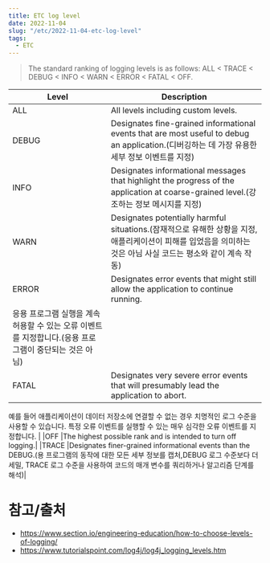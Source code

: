 ```yaml
---
title: ETC log level
date: 2022-11-04
slug: "/etc/2022-11-04-etc-log-level"
tags:
  - ETC
---
```



> The standard ranking of logging levels is as follows: ALL < TRACE < DEBUG < INFO < WARN < ERROR < FATAL < OFF.

|Level|Description|
|---|---|
|ALL	|All levels including custom levels.|
|DEBUG	|Designates fine-grained informational events that are most useful to debug an application.(디버깅하는 데 가장 유용한 세부 정보 이벤트를 지정)|
|INFO	|Designates informational messages that highlight the progress of the application at coarse-grained level.(강조하는 정보 메시지를 지정)|
|WARN	|Designates potentially harmful situations.(잠재적으로 유해한 상황을 지정,애플리케이션이 피해를 입었음을 의미하는 것은 아님 사실 코드는 평소와 같이 계속 작동)|
|ERROR	|Designates error events that might still allow the application to continue running.
응용 프로그램 실행을 계속 허용할 수 있는 오류 이벤트를 지정합니다.(응용 프로그램이 중단되는 것은 아님)|
|FATAL	|Designates very severe error events that will presumably lead the application to abort.
예를 들어 애플리케이션이 데이터 저장소에 연결할 수 없는 경우 치명적인 로그 수준을 사용할 수 있습니다.
특정 오류 이벤트를 실행할 수 있는 매우 심각한 오류 이벤트를 지정합니다.
|
|OFF	|The highest possible rank and is intended to turn off logging.|
|TRACE	|Designates finer-grained informational events than the DEBUG.(용 프로그램의 동작에 대한 모든 세부 정보를 캡처,DEBUG 로그 수준보다 더 세밀, TRACE 로그 수준을 사용하여 코드의 매개 변수를 쿼리하거나 알고리즘 단계를 해석)|

# 참고/출처
- https://www.section.io/engineering-education/how-to-choose-levels-of-logging/
- https://www.tutorialspoint.com/log4j/log4j_logging_levels.htm


